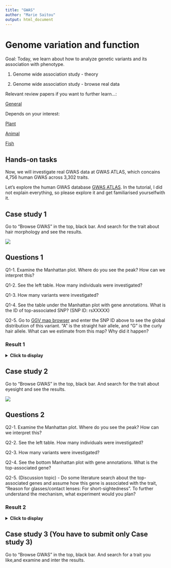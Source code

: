 ```yaml
---
title: "GWAS"
author: "Marie Saitou"
output: html_document
---
```



# Genome variation and function 

Goal: Today, we learn about how to analyze genetic variants and its association with phenotype.

(1) Genome wide association study - theory

(2) Genome wide association study - browse real data

Relevant review papers if you want to further learn...:

[General](https://www.nature.com/articles/s41576-019-0127-1)

Depends on your interest:

[Plant](https://www.nature.com/articles/nrg.2017.82) 

[Animal](https://www.nature.com/articles/s41576-018-0082-2)

[Fish](https://www.nature.com/articles/s41576-020-0227-y)





##  Hands-on tasks


Now, we will investigate real GWAS data at GWAS ATLAS, which concains 4,756 human GWAS across 3,302 traits.

Let's explore the human GWAS database [GWAS ATLAS](https://atlas.ctglab.nl/). In the tutorial, I did not explain everything, so please explore it and get familiarised yourselfwith it.




## Case study 1

Go to "Browse GWAS" in the top, black bar. And search for the trait about hair morphology and see the results.


![](https://mariesaitou.github.io/Bio322/assets/Bio322.2022/hair.png)


## Questions 1

Q1-1. Examine the Manhattan plot. Where do you see the peak? How can we interpret this? 

Q1-2. See the left table. How many individuals were investigated?

Q1-3. How many variants were investigated?

Q1-4. See the table under the Manhattan plot with gene annotations. What is the ID of top-associated SNP? (SNP ID: rsXXXXX)

Q2-5.  Go to [GGV map browser](https://popgen.uchicago.edu/ggv/) and enter the SNP ID above to see the global distribution of this variant. "A" is the straight hair allele, and "G" is the curly hair allele. What can we estimate from this map? Why did it happen?



### Result 1
<details>
  <summary> **Click to display**</summary>      

https://atlas.ctglab.nl/traitDB/4023


A1-1. There is one big peak at chromosome 2. It is plausible that one genetic factor with very strong effect is associated with this trait.

A1-2. 4878 individuals

A1-3. 560921 SNPs

A1-4. rs260643 

A1-5. Straight hair type is thought to be adaptive in East Asia in human evolution. Why? There are a lot of theory but there is not a concrete consensus yet. 

[if you are interested](https://www.sciencedirect.com/science/article/pii/S0092867413000676)
In this paper, they generated a knock-in mouse model to investigate the function of hair-morphology altering variant. In the mouce model, they observed increased hair thickness, but also change the morphology of mammary and eccrine glands.

</details> 




## Case study 2

Go to "Browse GWAS" in the top, black bar. And search for the trait about eyesight and see the results.


![](https://mariesaitou.github.io/Bio322/assets/Bio322.2022/eye.png)


## Questions 2

Q2-1. Examine the Manhattan plot. Where do you see the peak? How can we interpret this? 

Q2-2. See the left table. How many individuals were investigated?

Q2-3. How many variants were investigated?

Q2-4. See the bottom Manhattan plot with gene annotations. What is the top-associated gene?

Q2-5. (Discussion topic) - Do some literature search about the top-associated genes and assume how this gene is associated with the trait, "Reason for glasses/contact lenses: For short-sightedness". To further understand the mechanism, what experiment would you plan?


### Result 2
<details>
  <summary> **Click to display**</summary>      
  
https://atlas.ctglab.nl/traitDB/3539

A2-1. There are multiple peaks, in the chromosomes 1, 2, 4, 6, 8, 10, 15...  The obserbation implies that multiple loci are associated with this trait (The trait is polygenic).

A2-2. 78647 samples (See the left box, "N")

A2-3. 9223534 SNPs (See the left box, "Nsnps")

A2-4. PRSS56 (the dot with lowest P-value = highest -log10P value)

A2-5. Put what you have discussed on CANVAS "Discussion" with the full names of participants who contributed to the discussion. 
 
</details> 



## Case study 3 (You have to submit only Case study 3)

Go to "Browse GWAS" in the top, black bar. And search for a trait you like,and examine and inter the results.

